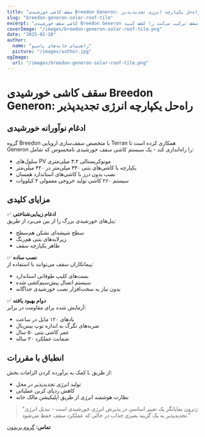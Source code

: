 ```yaml
---
title: "سقف کاشی خورشیدی Breedon Generon: راه‌حل یکپارچه انرژی تجدیدپذیر"
slug: "breedon-generon-solar-roof-tile"
excerpt: "کاشی سقف خورشیدی Breedon Generon چگونه تولید انرژی تجدیدپذیر را با زیبایی‌شناسی سنتی سقف ترکیب می‌کند را کشف کنید."
coverImage: "/images/breedon-generon-solar-roof-tile.png"
date: "2025-02-10"
author:
  name: "راهنمای خانه‌های پاسیو"
  picture: "/images/author.jpg"
ogImage:
  url: "/images/breedon-generon-solar-roof-tile.png"
---
```


# سقف کاشی خورشیدی Breedon Generon: راه‌حل یکپارچه انرژی تجدیدپذیر

## ادغام نوآورانه خورشیدی

گروه Breedon با متخصص سقف‌سازی اروپایی Terran همکاری کرده است تا Generon را راه‌اندازی کند - یک سیستم کاشی سقف خورشیدی نامحسوس که شامل:

- سلول‌های PV مونوکریستالی ۳.۲ میلی‌متری
- یکپارچه با کاشی‌های بتنی ۳۳۰ میلی‌متر در ۴۲۰ میلی‌متر
- نصب بدون درز با کاشی‌های استاندارد همسان
- سیستم ۲۶۰ کاشی تولید خروجی معمولی ۴ کیلووات

## مزایای کلیدی

✅ **ادغام زیبایی‌شناختی**  
پنل‌های خورشیدی بزرگ را از بین می‌برد از طریق:
- سطح شیشه‌ای نشکن هم‌سطح
- زیرلایه‌های بتنی هم‌رنگ
- ظاهر یکپارچه سقف

✅ **نصب ساده**  
پیمانکاران سقف می‌توانند با استفاده از:
- بست‌های کلیپ طوفانی استاندارد
- سیستم اتصال پیش‌سیم‌کشی شده
- بدون نیاز به سخت‌افزار نصب خورشیدی جداگانه

✅ **دوام بهبود یافته**  
آزمایش شده برای مقاومت در برابر:
- بادهای ۱۲۰ مایل در ساعت
- ضربه‌های تگرگ به اندازه توپ بیس‌بال
- عمر کاشی بتنی ۵۰ سال
- ضمانت عملکرد ۲۰ ساله

## انطباق با مقررات

کمک به برآورده کردن الزامات بخش L از طریق:
- تولید انرژی تجدیدپذیر در محل
- کاهش ردپای کربن عملیاتی
- نظارت هوشمند انرژی از طریق اپلیکیشن مالک خانه

> "ژنرون نمایانگر یک تغییر اساسی در پذیرش انرژی خورشیدی است - تبدیل انرژی تجدیدپذیر به یک گزینه بصری جذاب در حالی که عملکرد سقف حفظ می‌شود."  

**تماس:** [گروه بریدون](https://www.breedongroup.com)